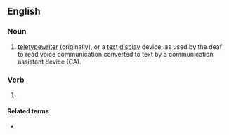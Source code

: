==English==

===Noun===
{{en-noun}}

# [[teletypewriter]] (originally), or a [[text]] [[display]] device, as used by the deaf to read voice communication converted to text by a communication assistant device (CA).

===Verb===
{{head|en|verb}}

# {{lb|en|text messaging|Internet slang}} {{initialism of|[[talk]] [[to]] [[you]]|lang=en}}

====Related terms====
* {{l|en|TTYL|gloss=Talk to you later}}